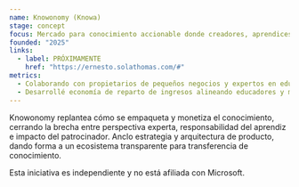 ```yaml
---
name: Knowonomy (Knowa)
stage: concept
focus: Mercado para conocimiento accionable donde creadores, aprendices y socios de marca colaboran en videos orientados a resultados.
founded: "2025"
links:
  - label: PRÓXIMAMENTE
    href: "https://ernesto.solathomas.com/#"
metrics:
  - Colaborando con propietarios de pequeños negocios y expertos en educación para crear una nueva plataforma sólida
  - Desarrollé economía de reparto de ingresos alineando educadores y mercadólogos.
---
```

Knowonomy replantea cómo se empaqueta y monetiza el conocimiento, cerrando la brecha entre perspectiva experta, responsabilidad del aprendiz e impacto del patrocinador. Anclo estrategia y arquitectura de producto, dando forma a un ecosistema transparente para transferencia de conocimiento.

Esta iniciativa es independiente y no está afiliada con Microsoft.
